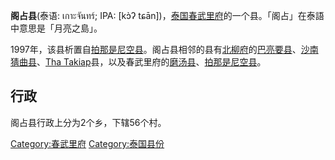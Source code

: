 {{unreferenced|time=2013-12-11T15:33:56+00:00}}
{{Infobox settlement
| official_name   = Ko Chan
| native_name     = เกาะจันทร์
| native_name_lang= th
| settlement_type = [[Amphoe|Amphoe]]
| image_skyline   = 
| image_alt       = 
| image_caption   =
| image_map       = Amphoe 2011.png
| map_caption     = Amphoe location in [[Chonburi_Province|Chonburi Province]]
| pushpin_map     =
| pushpin_map_caption =
| subdivision_type  = [[国家|国家]]
| subdivision_name  = 泰国
| subdivision_type1 = [[泰国行政区划|府]]
| subdivision_name1 = [[春武里府|春武里府]]
| subdivision_type2 = Seat
| subdivision_name2 = Ko Chan
| subdivision_type3 = ''[[Tambon|Tambon]]''
| subdivision_name3 = 2
| subdivision_type4 = ''[[Muban|Muban]]''
| subdivision_name4 = 
| established_title =  Amphoe established
| established_date  = 
| population_total       = 34671
| population_as_of       = 2005
| population_density_km2 = {{formatnum:139.4|R}} 
| area_total_km2         = {{formatnum:248.8|R}}
| leader_title           = 
| leader_name            = 
| blank_name_sec1        = [[邮编|邮编]]
| blank_info_sec1        = 20240
| blank_name_sec2        = [[Geocode|Geocode]]
| blank_info_sec2        = 2011
| timezone               = [[Time_in_Thailand|THA]]
| utc_offset             = +7
| latd=13 |latm=25 |lats=3 |latNS=N
| longd=101 |longm=20 |longs=4 |longEW=E
| coordinates_type = type:adm2nd_region:TH
| coordinates_display = inline,title
| website   =
| footnotes = 
}}'''阁占县'''(泰语: เกาะจันทร์; IPA: [kɔ̀ʔ tɕān])，[[泰国|泰国]][[春武里府|春武里府]]的一个县。「阁占」在泰語中意思是「月亮之島」。

1997年，该县析置自[[拍那是尼空县|拍那是尼空县]]。阁占县相邻的县有[[北柳府|北柳府]]的[[巴亮要县|巴亮要县]]、[[沙南猜曲县|沙南猜曲县]]、[[Tha_Takiap|Tha Takiap]]县，以及春武里府的[[磨汤县|磨汤县]]、[[拍那是尼空县|拍那是尼空县]]。

== 行政 ==
阁占县行政上分为2个乡，下辖56个村。

{{春武里府}}
[[Category:春武里府|Category:春武里府]]
[[Category:泰国县份|Category:泰国县份]]